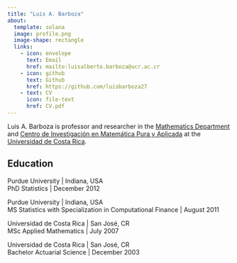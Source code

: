 ```yaml
---
title: "Luis A. Barboza"
about:
  template: solana
  image: profile.png
  image-shape: rectangle
  links:
    - icon: envelope
      text: Email
      href: mailto:luisalberto.barboza@ucr.ac.cr
    - icon: github
      text: Github
      href: https://github.com/luisbarboza27
    - text: CV
      icon: file-text
      href: CV.pdf
---
```


Luis A. Barboza is professor and researcher in the [Mathematics Department](http://www.emate.ucr.ac.cr/) and [Centro de Investigación en Matemática Pura y Aplicada](http://cimpa.ucr.ac.cr/) at the [Universidad de Costa Rica](https://www.ucr.ac.cr/).  

## Education

Purdue University | Indiana, USA  
PhD Statistics | December 2012

Purdue University | Indiana, USA  
MS Statistics with Specialization in Computational Finance | August 2011

Universidad de Costa Rica | San José, CR  
MSc Applied Mathematics | July 2007

Universidad de Costa Rica | San José, CR  
Bachelor Actuarial Science | December 2003

